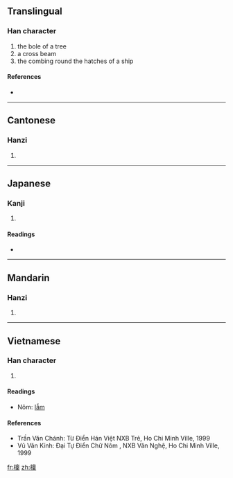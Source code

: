 {{also|檩}}
==Translingual==

===Han character===
{{Han char|rn=75|rad=木|as=13|sn=17|four=4099<sub>1</sub>|canj=木卜田木 (DYWD)}}

# the bole of a tree
# a cross beam
# the combing round the hatches of a ship

====References====
* {{Han ref|kx=0556.010|dkj=15633|dj=0945.230|hdz=80021.090|uh=6A81|ud=27265|bh=ECF5|bd=60661}}

----

==Cantonese==

===Hanzi===
{{yue-hanzi|jyut=|y=lam5}}

# {{defn|Cantonese}}

----

==Japanese==

===Kanji===
{{ja-kanji|grade=|rs=木13}}

# {{defn|Japanese}}

====Readings====
* {{ja-readings|on=[[りん]] (rin)|kun=[[けた]] (keta)}}

----

==Mandarin==

===Hanzi===
{{cmn-hanzi|sim=檩|pin=[[lǐn]] ([[lin3]]), [[shā]] ([[sha1]])|wg=lin<sup>3</sup>, sha<sup>1</sup>}}

# {{defn|Mandarin}}

----

==Vietnamese==

===Han character===
{{vi-hantu|lẫm}}

# {{defn|Vietnamese}}

====Readings====
* Nôm: [[lẫm]]

====References====
* Trần Văn Chánh: Từ Điển Hán Việt NXB Trẻ, Ho Chi Minh Ville, 1999
* Vũ Văn Kính: Đại Tự Điển Chữ Nôm , NXB Văn Nghệ, Ho Chi Minh Ville, 1999

[[fr:檁]]
[[zh:檁]]